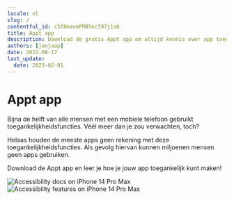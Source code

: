 ```yaml
---
locale: nl
slug: /
contentful_id: c5f8mavmFMBSec597j1sb
title: Appt app
description: Download de gratis Appt app om altijd kennis over app toegankelijkheid op zak te hebben.
authors: [janjaap]
date: 2022-08-17
last_update:
  date: 2023-02-01
---
```


# Appt app

Bijna de helft van alle mensen met een mobiele telefoon gebruikt toegankelijkheidsfuncties. Véél meer dan je zou verwachten, toch?

Helaas houden de meeste apps geen rekening met deze toegankelijkheidsfuncties. Als gevolg hiervan kunnen miljoenen mensen geen apps gebruiken.

Download de Appt app en leer je hoe je jouw app toegankelijk kunt maken!

<CustomLink url="https://appt.li/android" label="Download Appt app voor Android" external={true} appearance="primaryButton" />
<CustomLink url="https://appt.li/ios" label="Download Appt app voor iOS" external={true} appearance="primaryButton" />

<TwoColumnBlock>
  <LeftColumn>
    <ColumnRow>
      <Image src="/img/light/iPhone 14 Pro Max - Docs.png" alt="Accessibility docs on iPhone 14 Pro Max"/>
    </ColumnRow>
  </LeftColumn>
  <RightColumn>
    <ColumnRow>
      <Image src="/img/light/iPhone 14 Pro Max - Features.png" alt="Accessibility features on iPhone 14 Pro Max"/>
    </ColumnRow>
  </RightColumn>
</TwoColumnBlock>
